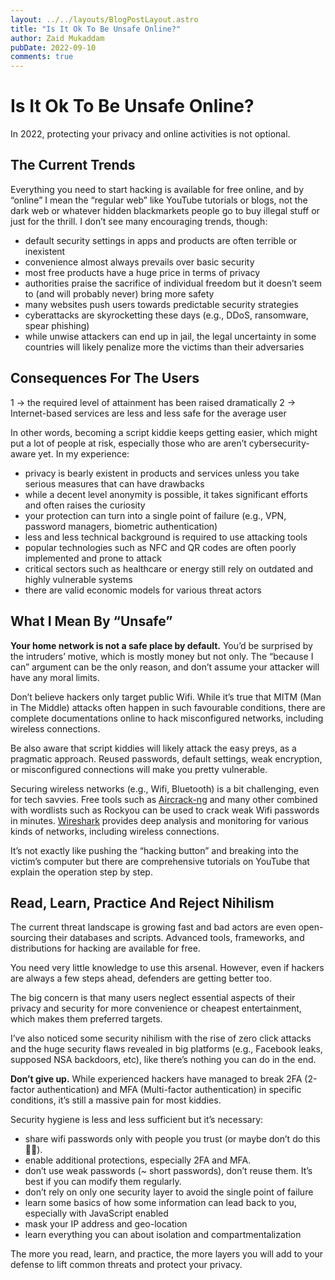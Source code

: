 ```yaml
---
layout: ../../layouts/BlogPostLayout.astro
title: "Is It Ok To Be Unsafe Online?"
author: Zaid Mukaddam
pubDate: 2022-09-10
comments: true
---
```


# Is It Ok To Be Unsafe Online?

In 2022, protecting your privacy and online activities is not optional.

## The Current Trends

Everything you need to start hacking is available for free online, and by “online” I mean the “regular web” like YouTube tutorials or blogs, not the dark web or whatever hidden blackmarkets people go to buy illegal stuff or just for the thrill. I don’t see many encouraging trends, though:

- default security settings in apps and products are often terrible or inexistent
- convenience almost always prevails over basic security
- most free products have a huge price in terms of privacy
- authorities praise the sacrifice of individual freedom but it doesn’t seem to (and will probably never) bring more safety
- many websites push users towards predictable security strategies
- cyberattacks are skyrocketting these days (e.g., DDoS, ransomware, spear phishing)
- while unwise attackers can end up in jail, the legal uncertainty in some countries will likely penalize more the victims than their adversaries

## Consequences For The Users

1 -> the required level of attainment has been raised dramatically
2 -> Internet-based services are less and less safe for the average user

In other words, becoming a script kiddie keeps getting easier, which might put a lot of people at risk, especially those who are aren’t cybersecurity-aware yet. In my experience:

- privacy is bearly existent in products and services unless you take serious measures that can have drawbacks
- while a decent level anonymity is possible, it takes significant efforts and often raises the curiosity
- your protection can turn into a single point of failure (e.g., VPN, password managers, biometric authentication)
- less and less technical background is required to use attacking tools
- popular technologies such as NFC and QR codes are often poorly implemented and prone to attack
- critical sectors such as healthcare or energy still rely on outdated and highly vulnerable systems
- there are valid economic models for various threat actors

## What I Mean By “Unsafe”

**Your home network is not a safe place by default.** You’d be surprised by the intruders’ motive, which is mostly money but not only. The “because I can” argument can be the only reason, and don’t assume your attacker will have any moral limits.

Don’t believe hackers only target public Wifi. While it’s true that MITM (Man in The Middle) attacks often happen in such favourable conditions, there are complete documentations online to hack misconfigured networks, including wireless connections.

Be also aware that script kiddies will likely attack the easy preys, as a pragmatic approach. Reused passwords, default settings, weak encryption, or misconfigured connections will make you pretty vulnerable.

Securing wireless networks (e.g., Wifi, Bluetooth) is a bit challenging, even for tech savvies. Free tools such as [Aircrack-ng](https://www.aircrack-ng.org/) and many other combined with wordlists such as Rockyou can be used to crack weak Wifi passwords in minutes. [Wireshark](https://www.wireshark.org/) provides deep analysis and monitoring for various kinds of networks, including wireless connections.

It’s not exactly like pushing the “hacking button” and breaking into the victim’s computer but there are comprehensive tutorials on YouTube that explain the operation step by step.

## Read, Learn, Practice And Reject Nihilism

The current threat landscape is growing fast and bad actors are even open-sourcing their databases and scripts. Advanced tools, frameworks, and distributions for hacking are available for free.

You need very little knowledge to use this arsenal. However, even if hackers are always a few steps ahead, defenders are getting better too.

The big concern is that many users neglect essential aspects of their privacy and security for more convenience or cheapest entertainment, which makes them preferred targets.

I’ve also noticed some security nihilism with the rise of zero click attacks and the huge security flaws revealed in big platforms (e.g., Facebook leaks, supposed NSA backdoors, etc), like there’s nothing you can do in the end.

**Don’t give up.** While experienced hackers have managed to break 2FA (2-factor authentication) and MFA (Multi-factor authentication) in specific conditions, it’s still a massive pain for most kiddies.

Security hygiene is less and less sufficient but it’s necessary:

- share wifi passwords only with people you trust (or maybe don’t do this 🙅🏻).
- enable additional protections, especially 2FA and MFA.
- don’t use weak passwords (~ short passwords), don’t reuse them. It’s best if you can modify them regularly.
- don’t rely on only one security layer to avoid the single point of failure
- learn some basics of how some information can lead back to you, especially with JavaScript enabled
- mask your IP address and geo-location
- learn everything you can about isolation and compartmentalization

The more you read, learn, and practice, the more layers you will add to your defense to lift common threats and protect your privacy.
